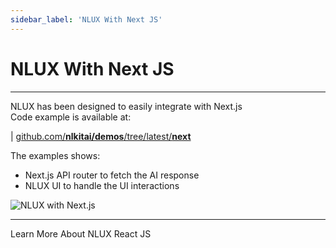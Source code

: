 ```yaml
---
sidebar_label: 'NLUX With Next JS'
---
```










# NLUX With Next JS

---

NLUX has been designed to easily integrate with Next.js<br />
Code example is available at:

| [github.com/**nlkitai/demos**/tree/latest/**next**](https://github.com/nlkitai/demos/tree/latest/next)

The examples shows:

* Next.js API router to fetch the AI response
* NLUX UI to handle the UI interactions

![NLUX with Next.js](/images/screens/nlux-next.png)

---

<Link className="learn-more-link button button--secondary" to="/learn/get-started?platform=react-js">Learn More About NLUX React JS</Link>
